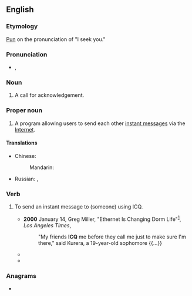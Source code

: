 ==English==
{{wikipedia}}

===Etymology===
[[pun|Pun]] on the pronunciation of "I seek you."

===Pronunciation===
* {{enPR|ī"sē-kyū'}}, {{IPA|en|/ˌaɪsiːˈkjuː/}}

===Noun===
{{en-noun}}

# {{lb|en|ham radio}} A call for acknowledgement.

===Proper noun===
{{en-proper noun}}

# {{lb|en|Internet}} A program allowing users to send each other [[instant message]]s via the [[Internet]].

====Translations====
{{trans-top|ICQ}}
* Chinese:
*: Mandarin: {{t+|cmn|ICQ|sc=Latn}}
{{trans-mid}}
* Russian: {{t+|ru|ICQ|sc=Latn}}, {{t+|ru|а́ська|f}} {{qualifier|slang}}
{{trans-bottom}}

===Verb===
{{en-verb}}

# {{lb|en|transitive|Internet}} To send an instant message to (someone) using ICQ.
#* '''2000''' January 14, Greg Miller, "Ethernet Is Changing Dorm Life"<sup>[http://pqasb.pqarchiver.com/latimes/access/47965739.html?dids=47965739:47965739&FMT=ABS&FMTS=ABS:FT]</sup>, ''Los Angeles Times'',
#*: "My friends '''ICQ''' me before they call me just to make sure I'm there," said Kurera, a 19-year-old sophomore {{...}}
#* {{quote-book|en|2002|Mike Savage|Lake Effect|url=http://books.google.com/books?id=FYPXCIFASH4C|isbn=1886028443|page=94|publisher=Savage Press <!-- apparently a legitimate publisher -->
|passage=I'll log-on in Hawaii. If needed we can '''ICQ''' from there.}}
#* {{quote-book|en|2004|Michael C. Westwood|Meeting the President|url=http://books.google.com/books?id=yWYv1sgNue8C|isbn=1589612973|page=94
|passage=It shut him up. Never had him '''ICQ''' me again.}}

===Anagrams===
* {{anagrams|en|a=ciq|CQI|QIC}}